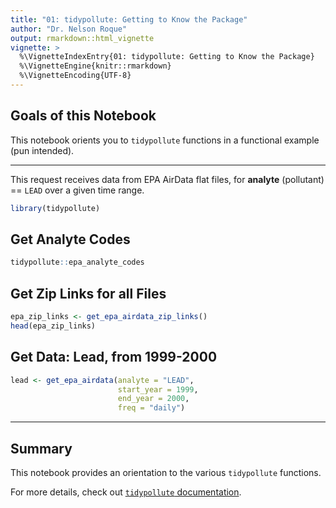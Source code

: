 ```yaml
---
title: "01: tidypollute: Getting to Know the Package"
author: "Dr. Nelson Roque"
output: rmarkdown::html_vignette
vignette: >
  %\VignetteIndexEntry{01: tidypollute: Getting to Know the Package}
  %\VignetteEngine{knitr::rmarkdown}
  %\VignetteEncoding{UTF-8}
---
```


## Goals of this Notebook

This notebook orients you to `tidypollute` functions in a functional example (pun intended).

------------------------------------------------------------------------

This request receives data from EPA AirData flat files, for **analyte** (pollutant) == `LEAD` over a given time range.

```r
library(tidypollute)
```

## Get Analyte Codes
```r
tidypollute::epa_analyte_codes
```

## Get Zip Links for all Files
```r
epa_zip_links <- get_epa_airdata_zip_links()
head(epa_zip_links)
```

## Get Data: Lead, from 1999-2000
```r
lead <- get_epa_airdata(analyte = "LEAD", 
                        start_year = 1999, 
                        end_year = 2000, 
                        freq = "daily")
```

------------------------------------------------------------------------

## Summary

This notebook provides an orientation to the various `tidypollute` functions.

For more details, check out [`tidypollute` documentation](https://nelsonroque.github.io/tidypollute/index.html).
